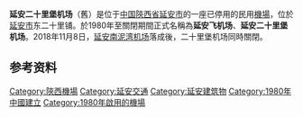 {{about|前延安机场|新机场|延安南泥湾机场}}
{{Infobox airport
| name          = 延安二十里堡机场
| image         = Yanan Airport.jpg
| type          = 军民合用
| operator      = 西部机场（集团）有限公司
| city-served   = [[陝西|陝西]][[延安|延安]]
| opened        = 1980年
| closed        = 2018年11月8日
| elevation-m   = 
| distance_to_city = 7公里
| IATA          = <s>ENY</s>
| ICAO          = <s>ZLYA</s>
| coordinates   = {{coord|36|38|13|N|109|33|14|E|display=inline,title}}
| pushpin_map   = China Shaanxi#China
| r1-number     = <s>6/24</s>
| r1-length-f   = 9186
| r1-length-m   = 2800
| r1-surface    = 混凝土
| website       = <!-- http://www.cwag-ya.com/ -->
| stat-year     = 2013
| stat_passenger = {{increase}}180,664人次（2013）
| stat_flight   = {{decrease}}2456架次（2013）
}}
'''延安二十里堡机场'''（舊{{airport codes|ENY|ZLYA}}）是位于[[中国|中国]][[陝西省|陝西省]][[延安市|延安市]]的一座已停用的民用[[機場|機場]]，位於[[延安市|延安市]]东二十里铺。於1980年至關閉期間正式名稱為'''延安飞机场'''、'''延安二十里堡机场'''。2018年11月8日，[[延安南泥湾机场|延安南泥湾机场]]落成後，二十里堡机场同時關閉。

== 参考资料 ==
{{reflist}}

{{Airport-stub}}

{{延安市}}
{{陕西机场}}
{{中华人民共和国机场}}

[[Category:陝西機場|Category:陝西機場]]
[[Category:延安交通|Category:延安交通]]
[[Category:延安建筑物|Category:延安建筑物]]
[[Category:1980年中國建立|Category:1980年中國建立]]
[[Category:1980年啟用的機場|Category:1980年啟用的機場]]
